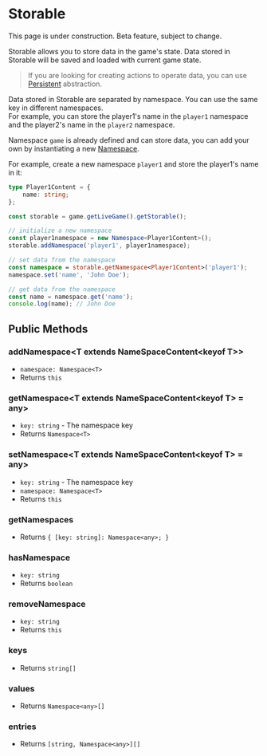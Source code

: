 
# Storable

<Callout type="warning" emoji="⚠️">
    This page is under construction.
</Callout>

<Callout type="warning" emoji="⚠️">
    Beta feature, subject to change.
</Callout>

Storable allows you to store data in the game's state. Data stored in Storable will be saved and loaded with current game state.

> If you are looking for creating actions to operate data, you can use [Persistent](../elements/persistent) abstraction.

Data stored in Storable are separated by namespace. You can use the same key in different namespaces.  
For example, you can store the player1's name in the `player1` namespace and the player2's name in the `player2` namespace.

Namespace `game` is already defined and can store data, you can add your own by instantiating a new [Namespace](./storable/namespace).

For example, create a new namespace `player1` and store the player1's name in it:

```typescript
type Player1Content = {
    name: string;
};

const storable = game.getLiveGame().getStorable();

// initialize a new namespace
const player1namespace = new Namespace<Player1Content>();
storable.addNamespace('player1', player1namespace);

// set data from the namespace
const namespace = storable.getNamespace<Player1Content>('player1');
namespace.set('name', 'John Doe');

// get data from the namespace
const name = namespace.get('name');
console.log(name); // John Doe
```


## Public Methods

### addNamespace\<T extends NameSpaceContent\<keyof T\>\>

<Steps>

- `namespace: Namespace<T>`
- Returns `this`

</Steps>

### getNamespace\<T extends NameSpaceContent\<keyof T\> = any\>

<Steps>

- `key: string` - The namespace key
- Returns `Namespace<T>`

</Steps>

### setNamespace\<T extends NameSpaceContent\<keyof T\> = any\>

<Steps>

- `key: string` - The namespace key
- `namespace: Namespace<T>`
- Returns `this`

</Steps>

### getNamespaces

<Steps>

- Returns `{ [key: string]: Namespace<any>; }`

</Steps>

### hasNamespace

<Steps>

- `key: string`
- Returns `boolean`

</Steps>

### removeNamespace

<Steps>

- `key: string`
- Returns `this`

</Steps>

### keys

<Steps>

- Returns `string[]`

</Steps>

### values

<Steps>

- Returns `Namespace<any>[]`

</Steps>

### entries

<Steps>

- Returns `[string, Namespace<any>][]`

</Steps>


